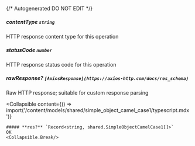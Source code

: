 {/* Autogenerated DO NOT EDIT  */}

##### **contentType** `string`
HTTP response content type for this operation

##### **statusCode** `number`
HTTP response status code for this operation

##### **rawResponse?** `[AxiosResponse](https://axios-http.com/docs/res_schema)`
Raw HTTP response; suitable for custom response parsing

<Collapsible
    content={() => import('/content/models/shared/simple_object_camel_case1/typescript.mdx')}
>
    ##### **res?** `Record<string, shared.SimpleObjectCamelCase1[]>`
    OK
    <Collapsible.Break/>
</Collapsible>

